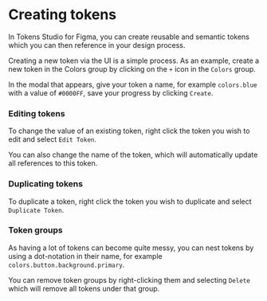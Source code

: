 # Creating tokens

In Tokens Studio for Figma, you can create reusable and semantic tokens which you can then reference in your design process.

Creating a new token via the UI is a simple process. As an example, create a new token in the Colors group by clicking on the `+` icon in the `Colors` group.

In the modal that appears, give your token a name, for example `colors.blue` with a value of `#0000FF`, save your progress by clicking `Create`.

### Editing tokens
To change the value of an existing token, right click the token you wish to edit and select `Edit Token`.

You can also change the name of the token, which will automatically update all references to this token.

### Duplicating tokens
To duplicate a token, right click the token you wish to duplicate and select `Duplicate Token`.

### Token groups
As having a lot of tokens can become quite messy, you can nest tokens by using a dot-notation in their name, for example `colors.button.background.primary`.

You can remove token groups by right-clicking them and selecting `Delete` which will remove all tokens under that group.
